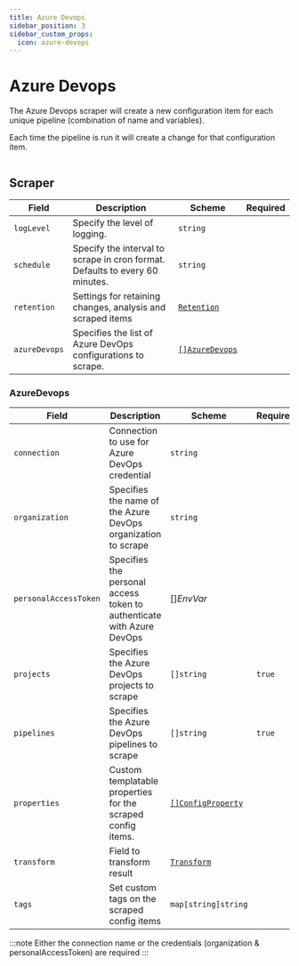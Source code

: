 ```yaml
---
title: Azure Devops
sidebar_position: 3
sidebar_custom_props:
  icon: azure-devops
---
```



# <AzureDevopsPipeline/> Azure Devops

The Azure Devops scraper will create a new configuration item for each unique pipeline (combination of name and variables).

Each time the pipeline is run it will create a change for that configuration item.

```yaml title="azure-devops-scraper.yaml" file=<rootDir>/modules/config-db/fixtures/azure-devops.yaml
```

## Scraper

| Field         | Description                                                                  | Scheme                                       | Required |
| ------------- | ---------------------------------------------------------------------------- | -------------------------------------------- | -------- |
| `logLevel`    | Specify the level of logging.                                                | `string`                                     |          |
| `schedule`    | Specify the interval to scrape in cron format. Defaults to every 60 minutes. | `string`                                     |          |
| `retention`   | Settings for retaining changes, analysis and scraped items                   | [`Retention`](/config-db/concepts/retention) |          |
| `azureDevops` | Specifies the list of Azure DevOps configurations to scrape.                 | [`[]AzureDevops`](#azuredevops)            |          |

### AzureDevops

| Field                 | Description                                                           | Scheme                                                | Required |
| --------------------- | --------------------------------------------------------------------- | ----------------------------------------------------- | -------- |
| `connection`          | Connection to use for Azure DevOps credential                         | `string`                                              |          |
| `organization`        | Specifies the name of the Azure DevOps organization to scrape         | `string`                                              |          |
| `personalAccessToken` | Specifies the personal access token to authenticate with Azure DevOps | <CommonLink to="secrets">[]_EnvVar_</CommonLink>      |          |
| `projects`            | Specifies the Azure DevOps projects to scrape                         | `[]string`                                            | `true`   |
| `pipelines`           | Specifies the Azure DevOps pipelines to scrape                        | `[]string`                                            | `true`   |
| `properties`          | Custom templatable properties for the scraped config items.           | [`[]ConfigProperty`](/reference/config-db/properties) |          |
| `transform`           | Field to transform result                                             | [`Transform`](/config-db/concepts/transform)          |          |
| `tags`                | Set custom tags on the scraped config items                           | `map[string]string`                                   |          |


:::note
Either the connection name or the credentials (organization & personalAccessToken) are required
:::
